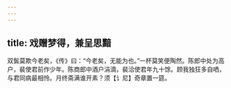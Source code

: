 ```yaml
---
---
---
```

title: 戏赠梦得，兼呈思黯
---



双鬓莫欺今老矣，《传》曰：“今老矣，无能为也。”一杯莫笑便陶然。陈郎中处为高户，裴使君前作少年。陈商郎中酒户涓滴，裴洽使君年九十馀。顾我独狂多自哂，与君同病最相怜。月终斋满谁开素？须【讠尼】奇章置一筵。